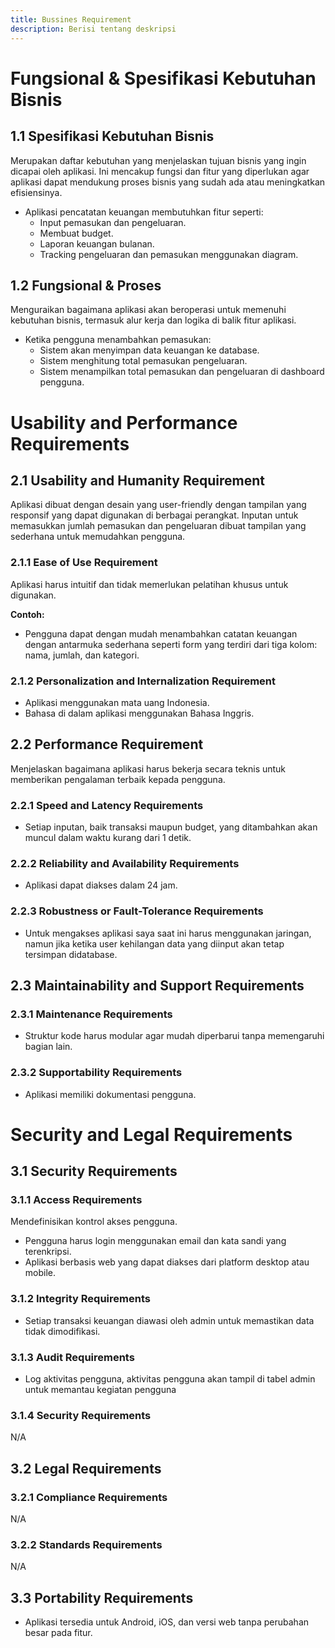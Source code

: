 ```yaml
---
title: Bussines Requirement
description: Berisi tentang deskripsi 
---
```


# Fungsional & Spesifikasi Kebutuhan Bisnis

## 1.1 Spesifikasi Kebutuhan Bisnis
Merupakan daftar kebutuhan yang menjelaskan tujuan bisnis yang ingin dicapai oleh aplikasi. Ini mencakup fungsi dan fitur yang diperlukan agar aplikasi dapat mendukung proses bisnis yang sudah ada atau meningkatkan efisiensinya.

- Aplikasi pencatatan keuangan membutuhkan fitur seperti:
  - Input pemasukan dan pengeluaran.
  - Membuat budget.
  - Laporan keuangan bulanan.
  - Tracking pengeluaran dan pemasukan menggunakan diagram.

## 1.2 Fungsional & Proses
Menguraikan bagaimana aplikasi akan beroperasi untuk memenuhi kebutuhan bisnis, termasuk alur kerja dan logika di balik fitur aplikasi.

- Ketika pengguna menambahkan pemasukan:
  - Sistem akan menyimpan data keuangan ke database.
  - Sistem menghitung total pemasukan pengeluaran.
  - Sistem menampilkan total pemasukan dan pengeluaran di dashboard pengguna.

# Usability and Performance Requirements

## 2.1 Usability and Humanity Requirement
Aplikasi dibuat dengan desain yang user-friendly dengan tampilan yang responsif yang dapat digunakan di berbagai perangkat. Inputan untuk memasukkan jumlah pemasukan dan pengeluaran dibuat tampilan yang sederhana untuk memudahkan pengguna.

### 2.1.1 Ease of Use Requirement
Aplikasi harus intuitif dan tidak memerlukan pelatihan khusus untuk digunakan.

**Contoh:**
- Pengguna dapat dengan mudah menambahkan catatan keuangan dengan antarmuka sederhana seperti form yang terdiri dari tiga kolom: nama, jumlah, dan kategori.

### 2.1.2 Personalization and Internalization Requirement
- Aplikasi menggunakan mata uang Indonesia.
- Bahasa di dalam aplikasi menggunakan Bahasa Inggris.

## 2.2 Performance Requirement
Menjelaskan bagaimana aplikasi harus bekerja secara teknis untuk memberikan pengalaman terbaik kepada pengguna.

### 2.2.1 Speed and Latency Requirements
- Setiap inputan, baik transaksi maupun budget, yang ditambahkan akan muncul dalam waktu kurang dari 1 detik.

### 2.2.2 Reliability and Availability Requirements
- Aplikasi dapat diakses dalam 24 jam.

### 2.2.3 Robustness or Fault-Tolerance Requirements
- Untuk mengakses aplikasi saya saat ini harus menggunakan jaringan, namun jika ketika user kehilangan data yang diinput akan tetap tersimpan didatabase.

## 2.3 Maintainability and Support Requirements

### 2.3.1 Maintenance Requirements
- Struktur kode harus modular agar mudah diperbarui tanpa memengaruhi bagian lain.

### 2.3.2 Supportability Requirements
- Aplikasi memiliki dokumentasi pengguna.

# Security and Legal Requirements

## 3.1 Security Requirements
### 3.1.1 Access Requirements
Mendefinisikan kontrol akses pengguna.

- Pengguna harus login menggunakan email dan kata sandi yang terenkripsi.
- Aplikasi berbasis web yang dapat diakses dari platform desktop atau mobile.

### 3.1.2 Integrity Requirements
- Setiap transaksi keuangan diawasi oleh admin untuk memastikan data tidak dimodifikasi.

### 3.1.3 Audit Requirements
- Log aktivitas pengguna, aktivitas pengguna akan tampil di tabel admin untuk memantau kegiatan pengguna 

### 3.1.4 Security Requirements
N/A

## 3.2 Legal Requirements
### 3.2.1 Compliance Requirements
N/A

### 3.2.2 Standards Requirements
N/A

## 3.3 Portability Requirements
- Aplikasi tersedia untuk Android, iOS, dan versi web tanpa perubahan besar pada fitur.
